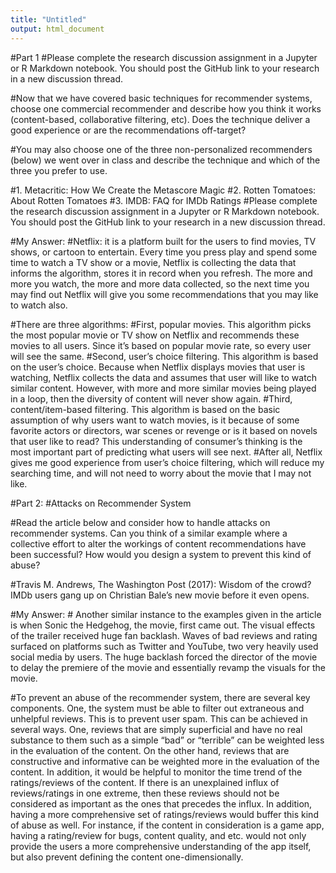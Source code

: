 ---
title: "Untitled"
output: html_document
---
#Part 1
#Please complete the research discussion assignment in a Jupyter or R Markdown notebook. You should post the GitHub link to your research in a new discussion thread.

#Now that we have covered basic techniques for recommender systems, choose one commercial recommender and describe how you think it works (content-based, collaborative filtering, etc). Does the technique deliver a good experience or are the recommendations off-target?

#You may also choose one of the three non-personalized recommenders (below) we went over in class and describe the technique and which of the three you prefer to use.

#1. Metacritic:  How We Create the Metascore Magic
#2. Rotten Tomatoes: About Rotten Tomatoes
#3. IMDB: FAQ for IMDb Ratings
#Please complete the research discussion assignment in a Jupyter or R Markdown notebook. You should post the GitHub link to your research in a new discussion thread.

#My Answer:
#Netflix: it is a platform built for the users to find movies, TV shows, or cartoon to entertain. Every time you press play and spend some time to watch a TV show or a movie, Netflix is collecting the data that informs the algorithm, stores it in record when you refresh. The more and more you watch, the more and more data collected, so the next time you may find out Netflix will give you some recommendations that you may like to watch also.

#There are three algorithms: 
#First, popular movies. This algorithm picks the most popular movie or TV show on Netflix and recommends these movies to all users. Since it's based on popular movie rate, so every user will see the same. 
#Second, user's choice filtering. This algorithm is based on the user's choice. Because when Netflix displays movies that user is watching, Netflix collects the data and assumes that user will like to watch similar content. However, with more and more similar movies being played in a loop, then the diversity of content will never show again. 
#Third, content/item-based filtering. This algorithm is based on the basic assumption of why users want to watch movies, is it because of some favorite actors or directors, war scenes or revenge or is it based on novels that user like to read? This understanding of consumer's thinking is the most important part of predicting what users will see next.
#After all, Netflix gives me good experience from user's choice filtering, which will reduce my searching time, and will not need to worry about the movie that I may not like. 



#Part 2:
#Attacks on Recommender System

#Read the article below and consider how to handle attacks on recommender systems. Can you think of a similar example where a collective effort to alter the workings of content recommendations have been successful? How would you design a system to prevent this kind of abuse?

#Travis M. Andrews, The Washington Post (2017): Wisdom of the crowd? IMDb users gang up on Christian Bale's new movie before it even opens.

#My Answer:
# Another similar instance to the examples given in the article is when Sonic the Hedgehog, the movie, first came out. The visual effects of the trailer received huge fan backlash. Waves of bad reviews and rating surfaced on platforms such as Twitter and YouTube, two very heavily used social media by users. The huge backlash forced the director of the movie to delay the premiere of the movie and essentially revamp the visuals for the movie. 

#To prevent an abuse of the recommender system, there are several key components. One, the system must be able to filter out extraneous and unhelpful reviews. This is to prevent user spam. This can be achieved in several ways. One, reviews that are simply superficial and have no real substance to them such as a simple "bad" or "terrible" can be weighted less in the evaluation of the content. On the other hand, reviews that are constructive and informative can be weighted more in the evaluation of the content. In addition, it would be helpful to monitor the time trend of the ratings/reviews of the content. If there is an unexplained influx of reviews/ratings in one extreme, then these reviews should not be considered as important as the ones that precedes the influx. In addition, having a more comprehensive set of ratings/reviews would buffer this kind of abuse as well. For instance, if the content in consideration is a game app, having a rating/review for bugs, content quality, and etc. would not only provide the users a more comprehensive understanding of the app itself, but also prevent defining the content one-dimensionally. 


